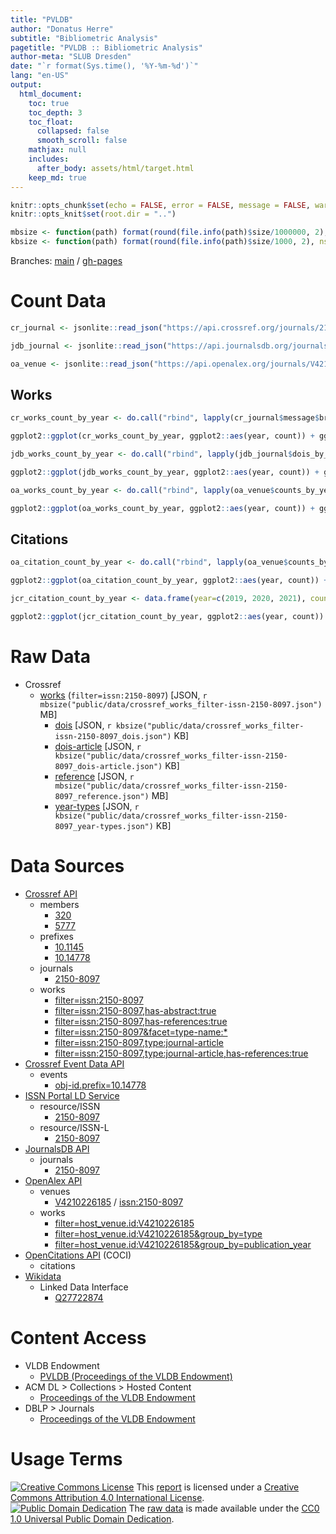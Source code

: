 ```yaml
---
title: "PVLDB"
author: "Donatus Herre"
subtitle: "Bibliometric Analysis"
pagetitle: "PVLDB :: Bibliometric Analysis"
author-meta: "SLUB Dresden"
date: "`r format(Sys.time(), '%Y-%m-%d')`"
lang: "en-US"
output:
  html_document:
    toc: true
    toc_depth: 3
    toc_float:
      collapsed: false
      smooth_scroll: false
    mathjax: null
    includes:
      after_body: assets/html/target.html
    keep_md: true
---
```


```r
knitr::opts_chunk$set(echo = FALSE, error = FALSE, message = FALSE, warning = FALSE)
knitr::opts_knit$set(root.dir = "..")
```

```r
mbsize <- function(path) format(round(file.info(path)$size/1000000, 2), nsmall=2)
kbsize <- function(path) format(round(file.info(path)$size/1000, 2), nsmall=2)
```

Branches: [main](https://github.com/herreio/pvldb/tree/main) / [gh-pages](https://github.com/herreio/pvldb/tree/gh-pages)

# Count Data

```r
cr_journal <- jsonlite::read_json("https://api.crossref.org/journals/2150-8097?mailto=bibliometrie@slub-dresden.de")
```

```r
jdb_journal <- jsonlite::read_json("https://api.journalsdb.org/journals/2150-8097")
```

```r
oa_venue <- jsonlite::read_json("https://api.openalex.org/journals/V4210226185?mailto=bibliometrie@slub-dresden.de")
```

## Works

```r
cr_works_count_by_year <- do.call("rbind", lapply(cr_journal$message$breakdowns$`dois-by-issued-year`, function(x) data.frame(year=x[[1]], count=as.integer(x[[2]]))))
```

```r
ggplot2::ggplot(cr_works_count_by_year, ggplot2::aes(year, count)) + ggplot2::geom_col() + ggplot2::scale_x_continuous(breaks=cr_works_count_by_year$year) + ggplot2::ggtitle("PVLDB Works Count (Crossref)") + ggplot2::xlab("") + ggplot2::ylab("")
```

```r
jdb_works_count_by_year <- do.call("rbind", lapply(jdb_journal$dois_by_issued_year, function(x) data.frame(year=x[[1]], count=as.integer(x[[2]]))))
```

```r
ggplot2::ggplot(jdb_works_count_by_year, ggplot2::aes(year, count)) + ggplot2::geom_col() + ggplot2::scale_x_continuous(breaks=jdb_works_count_by_year$year) + ggplot2::ggtitle("PVLDB Works Count (JournalsDB)") + ggplot2::xlab("") + ggplot2::ylab("")
```

```r
oa_works_count_by_year <- do.call("rbind", lapply(oa_venue$counts_by_year, function(x) data.frame(year=x$year, count=as.integer(x$works_count))))
```

```r
ggplot2::ggplot(oa_works_count_by_year, ggplot2::aes(year, count)) + ggplot2::geom_col() + ggplot2::scale_x_continuous(breaks=oa_works_count_by_year$year) + ggplot2::ggtitle("PVLDB Works Count (OpenAlex)") + ggplot2::xlab("") + ggplot2::ylab("")
```

## Citations

```r
oa_citation_count_by_year <- do.call("rbind", lapply(oa_venue$counts_by_year, function(x) data.frame(year=x$year, count=as.integer(x$cited_by_count))))
```

```r
ggplot2::ggplot(oa_citation_count_by_year, ggplot2::aes(year, count)) + ggplot2::geom_col() + ggplot2::scale_x_continuous(breaks=oa_citation_count_by_year$year) + ggplot2::ggtitle("PVLDB Citations Count (OpenAlex)") + ggplot2::xlab("") + ggplot2::ylab("")
```

```r
jcr_citation_count_by_year <- data.frame(year=c(2019, 2020, 2021), count=c(7166, 7198, 10242))
```

```r
ggplot2::ggplot(jcr_citation_count_by_year, ggplot2::aes(year, count)) + ggplot2::geom_col() + ggplot2::scale_x_continuous(breaks=jcr_citation_count_by_year$year) + ggplot2::ggtitle("PVLDB Citations Count (2021 Journal Citation Reports © Clarivate, 2022)") + ggplot2::xlab("") + ggplot2::ylab("")
```

# Raw Data

- Crossref
  - [works](./data/crossref_works_filter-issn-2150-8097.json) (`filter=issn:2150-8097`) [JSON, `r mbsize("public/data/crossref_works_filter-issn-2150-8097.json")` MB]
    - [dois](./data/crossref_works_filter-issn-2150-8097_dois.json) [JSON, `r kbsize("public/data/crossref_works_filter-issn-2150-8097_dois.json")` KB]
    - [dois-article](./data/crossref_works_filter-issn-2150-8097_dois-article.json) [JSON, `r kbsize("public/data/crossref_works_filter-issn-2150-8097_dois-article.json")` KB]
    - [reference](./data/crossref_works_filter-issn-2150-8097_reference.json) [JSON, `r mbsize("public/data/crossref_works_filter-issn-2150-8097_reference.json")` MB]
    - [year-types](./data/crossref_works_filter-issn-2150-8097_year-types.json) [JSON, `r kbsize("public/data/crossref_works_filter-issn-2150-8097_year-types.json")` KB]

# Data Sources

- [Crossref API](https://api.crossref.org)
  - members
    - [320](https://api.crossref.org/members/320?mailto=bibliometrie@slub-dresden.de)
    - [5777](https://api.crossref.org/members/5777?mailto=bibliometrie@slub-dresden.de)
  - prefixes
    - [10.1145](https://api.crossref.org/prefixes/10.1145?mailto=bibliometrie@slub-dresden.de)
    - [10.14778](https://api.crossref.org/prefixes/10.14778?mailto=bibliometrie@slub-dresden.de)
  - journals
    - [2150-8097](https://api.crossref.org/journals/2150-8097?mailto=bibliometrie@slub-dresden.de)
  - works
    - [filter=issn:2150-8097](https://api.crossref.org/works?filter=issn:2150-8097&mailto=bibliometrie@slub-dresden.de)
    - [filter=issn:2150-8097,has-abstract:true](https://api.crossref.org/works?filter=issn:2150-8097,has-abstract:true&mailto=bibliometrie@slub-dresden.de)
    - [filter=issn:2150-8097,has-references:true](https://api.crossref.org/works?filter=issn:2150-8097,has-references:true&mailto=bibliometrie@slub-dresden.de)
    - [filter=issn:2150-8097&facet=type-name:*](https://api.crossref.org/works?filter=issn:2150-8097&facet=type-name:*&rows=0&mailto=bibliometrie@slub-dresden.de)
    - [filter=issn:2150-8097,type:journal-article](https://api.crossref.org/works?filter=issn:2150-8097,type:journal-article&mailto=bibliometrie@slub-dresden.de)
    - [filter=issn:2150-8097,type:journal-article,has-references:true](https://api.crossref.org/works?filter=issn:2150-8097,type:journal-article,has-references:true&mailto=bibliometrie@slub-dresden.de)
- [Crossref Event Data API](https://www.eventdata.crossref.org/)
  - events
    - [obj-id.prefix=10.14778](https://api.eventdata.crossref.org/v1/events?obj-id.prefix=10.14778&mailto=bibliometrie@slub-dresden.de)
- [ISSN Portal LD Service](https://www.issn.org/understanding-the-issn/assignment-rules/issn-linked-data-application-profile/)
  - resource/ISSN
    - [2150-8097](https://portal.issn.org/resource/ISSN/2150-8097?format=json)
  - resource/ISSN-L
    - [2150-8097](https://portal.issn.org/resource/ISSN-L/2150-8097?format=json)
- [JournalsDB API](https://api.journalsdb.org/apidocs/)
  - journals
    - [2150-8097](https://api.journalsdb.org/journals/2150-8097)
- [OpenAlex API](https://docs.openalex.org/api)
  - venues
    - [V4210226185](https://api.openalex.org/journals/V4210226185?mailto=bibliometrie@slub-dresden.de) / [issn:2150-8097](https://api.openalex.org/journals/issn:2150-8097?mailto=bibliometrie@slub-dresden.de)
  - works
    - [filter=host_venue.id:V4210226185](https://api.openalex.org/works?filter=host_venue.id:V4210226185&mailto=bibliometrie@slub-dresden.de)
    - [filter=host_venue.id:V4210226185&group_by=type](https://api.openalex.org/works?filter=host_venue.id:V4210226185&group_by=type&mailto=bibliometrie@slub-dresden.de)
    - [filter=host_venue.id:V4210226185&group_by=publication_year](https://api.openalex.org/works?filter=host_venue.id:V4210226185&group_by=publication_year&mailto=bibliometrie@slub-dresden.de)
- [OpenCitations API](https://opencitations.net/index/coci/api/v1) (COCI)
  - citations
- [Wikidata](https://www.wikidata.org/wiki/Wikidata:Data_access)
  - Linked Data Interface
    - [Q27722874](https://www.wikidata.org/wiki/Special:EntityData/Q27722874.json)

# Content Access

- VLDB Endowment
  - [PVLDB (Proceedings of the VLDB Endowment)](https://vldb.org/pvldb/)
- ACM DL > Collections > Hosted Content
    - [Proceedings of the VLDB Endowment](https://dl.acm.org/journal/pvldb)
- DBLP > Journals
    - [Proceedings of the VLDB Endowment](https://dblp.org/db/journals/pvldb/)

# Usage Terms

[![Creative Commons License](https://mirrors.creativecommons.org/presskit/buttons/80x15/svg/by.svg)](http://creativecommons.org/licenses/by/4.0/) This [report](#) is licensed under a [Creative Commons Attribution 4.0 International License](./LICENSE.txt).  
[![Public Domain Dedication](https://mirrors.creativecommons.org/presskit/buttons/80x15/svg/cc-zero.svg)](https://creativecommons.org/publicdomain/zero/1.0/) The [raw data](#raw-data) is made available under the [CC0 1.0 Universal Public Domain Dedication](./data/LICENSE.txt).

